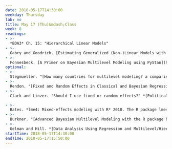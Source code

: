 ```yaml
---
date: 2018-05-17T14:30:00
weekday: Thursday
lab: no
title: May 17 (Thu)&mdash;Class
week: 8
readings:
- >-
  *BDA3* Ch. 15: "Hierarchical Linear Models"
- >-
  Gabry and Goodrich. [Estimating Generalized (Non-)Linear Models with Group-Specific Terms with rstanarm](https://cran.r-project.org/web/packages/rstanarm/vignettes/glmer.html) 2018.
- >-
  Fonnesbeck. [A Primer on Bayesian Multilevel Modeling using PyStan](http://mc-stan.org/users/documentation/case-studies/radon.html). 2016. *Stan Case Studies*. This uses the Python interface to Stan, but the Stan models are the same, and so is the description. See [this](https://github.com/stan-dev/example-models/tree/master/ARM/Ch.18) for R code of the Radon model.
optional:
- >-
  Stegmueller. "[How many countries for multilevel modeling? a comparison of frequentist and Bayesian approaches](https://dx.doi.org/10.1111/ajps.12001)." *American Journal of Political Science.* 2013. 
- >- 
  Rendon. "[Fixed and Random Effects in Classical and Bayesian Regressions](https://dx.doi.org/10.1111/j.1468-0084.2012.00700.x)" *Oxford Bulletin of Economics and Statistics*. 2012.
- >-
  Clark and Linzer. "Should I use fixed or random effects?" *[Political Science Research and Methods](https://dx.doi.org/10.1017/psrm.2014.32)* 2014.

- >-
  Bates. *lme4: Mixed-effects modeling with R* 2010. The R package lme4 estimates mixed-effects models using MLE-type methods. This book is also a good introduction to these methods.
- >-
  Burkner. "[Advanced Bayesian Multilevel Modeling with the R package brms](https://cran.r-project.org/web/packages/brms/vignettes/brms_multilevel.pdf)" and "[brms: An R Package for Bayesian Multilevel Models using Stan](https://cran.r-project.org/web/packages/brms/vignettes/brms_multilevel.pdf)" The brms package is an alternative to the rstanarm package. Like that package it uses Stan to estimate the models, but provides a user-friendly front-end.
- >-
  Gelman and Hill. *[Data Analysis Using Regression and Multilevel/Hierarchical Models](http://www.stat.columbia.edu/~gelman/arm/)" 2006. An accessible introduction to these models.
startTime: 2018-05-17T14:30:00
endTime: 2018-05-17T15:50:00
---
```

